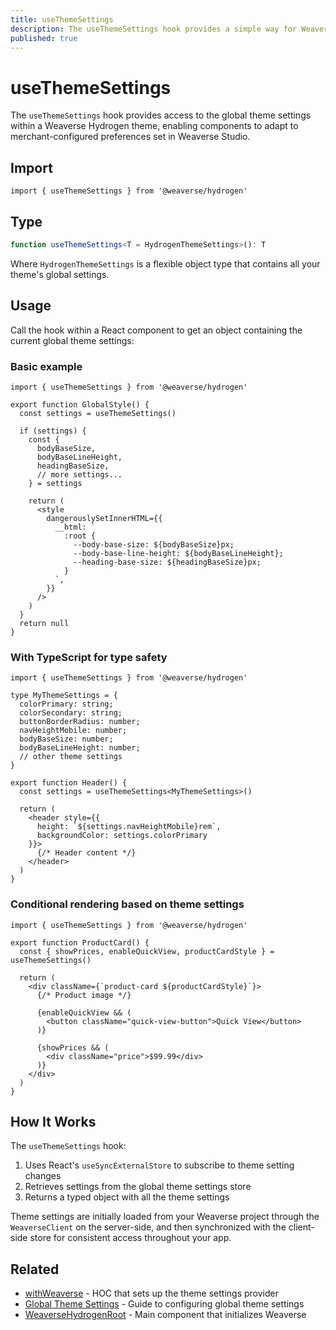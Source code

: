 ```yaml
---
title: useThemeSettings
description: The useThemeSettings hook provides a simple way for Weaverse Hydrogen components to retrieve and utilize the global theme settings.
published: true
---
```


# useThemeSettings

The `useThemeSettings` hook provides access to the global theme settings within a Weaverse Hydrogen theme, enabling components to adapt to merchant-configured preferences set in Weaverse Studio.

## Import

```tsx
import { useThemeSettings } from '@weaverse/hydrogen'
```

## Type

```typescript
function useThemeSettings<T = HydrogenThemeSettings>(): T
```

Where `HydrogenThemeSettings` is a flexible object type that contains all your theme's global settings.

## Usage

Call the hook within a React component to get an object containing the current global theme settings:

### Basic example

```tsx
import { useThemeSettings } from '@weaverse/hydrogen'

export function GlobalStyle() {
  const settings = useThemeSettings()
  
  if (settings) {
    const {
      bodyBaseSize,
      bodyBaseLineHeight,
      headingBaseSize,
      // more settings...
    } = settings

    return (
      <style
        dangerouslySetInnerHTML={{
          __html: `
            :root {
              --body-base-size: ${bodyBaseSize}px;
              --body-base-line-height: ${bodyBaseLineHeight};
              --heading-base-size: ${headingBaseSize}px;
            }
          `,
        }}
      />
    )
  }
  return null
}
```

### With TypeScript for type safety

```tsx
import { useThemeSettings } from '@weaverse/hydrogen'

type MyThemeSettings = {
  colorPrimary: string;
  colorSecondary: string;
  buttonBorderRadius: number;
  navHeightMobile: number;
  bodyBaseSize: number;
  bodyBaseLineHeight: number;
  // other theme settings
}

export function Header() {
  const settings = useThemeSettings<MyThemeSettings>() 
  
  return (
    <header style={{ 
      height: `${settings.navHeightMobile}rem`,
      backgroundColor: settings.colorPrimary 
    }}>
      {/* Header content */}
    </header>
  )
}
```

### Conditional rendering based on theme settings

```tsx
import { useThemeSettings } from '@weaverse/hydrogen'

export function ProductCard() {
  const { showPrices, enableQuickView, productCardStyle } = useThemeSettings()
  
  return (
    <div className={`product-card ${productCardStyle}`}>
      {/* Product image */}
      
      {enableQuickView && (
        <button className="quick-view-button">Quick View</button>
      )}
      
      {showPrices && (
        <div className="price">$99.99</div>
      )}
    </div>
  )
}
```

## How It Works

The `useThemeSettings` hook:

1. Uses React's `useSyncExternalStore` to subscribe to theme setting changes
2. Retrieves settings from the global theme settings store
3. Returns a typed object with all the theme settings

Theme settings are initially loaded from your Weaverse project through the `WeaverseClient` on the server-side, and then synchronized with the client-side store for consistent access throughout your app.

## Related

- [withWeaverse](api/with-weaverse) - HOC that sets up the theme settings provider
- [Global Theme Settings](guides/global-theme-settings) - Guide to configuring global theme settings
- [WeaverseHydrogenRoot](api/weaverse-hydrogen-root) - Main component that initializes Weaverse

